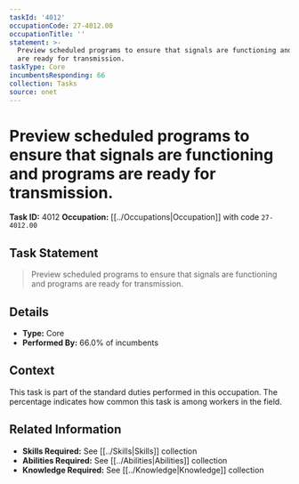 ```yaml
---
taskId: '4012'
occupationCode: 27-4012.00
occupationTitle: ''
statement: >-
  Preview scheduled programs to ensure that signals are functioning and programs
  are ready for transmission.
taskType: Core
incumbentsResponding: 66
collection: Tasks
source: onet
---
```

# Preview scheduled programs to ensure that signals are functioning and programs are ready for transmission.

**Task ID:** 4012
**Occupation:** [[../Occupations|Occupation]] with code `27-4012.00`

## Task Statement

> Preview scheduled programs to ensure that signals are functioning and programs are ready for transmission.

## Details

- **Type:** Core
- **Performed By:** 66.0% of incumbents

## Context

This task is part of the standard duties performed in this occupation. The percentage indicates how common this task is among workers in the field.

## Related Information

- **Skills Required:** See [[../Skills|Skills]] collection
- **Abilities Required:** See [[../Abilities|Abilities]] collection
- **Knowledge Required:** See [[../Knowledge|Knowledge]] collection
